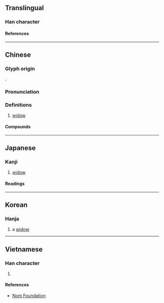 {{character info/new}}
==Translingual==

===Han character===
{{Han char|rn=38|rad=女|as=11|sn=14|four=58244|canj=JKMV|ids=⿸𠩺女}}

====References====
{{Han ref|kx=0269.360|dkj=06655|dj=0537.260|hdz=21075.020|uh=5AE0}}

----

==Chinese==
{{zh-forms|alt=釐}}

===Glyph origin===
{{Han etym}}
{{Han compound|𠩺|女|ls=psc|c1=p|c2=s}}.

===Pronunciation===
{{zh-pron
|m=lí
|c=lei4
|mn=lî
|mc=y
|oc=y
|cat=n
}}

===Definitions===
{{zh-hanzi}}

# [[widow]]

====Compounds====
{{zh-der|嫠不恤緯|嫠婦|嫠憂宗周|嫠節|嫠緯之憂|孤嫠|恤嫠|惸嫠}}

{{zh-cat|Female|People}}

----

==Japanese==

===Kanji===
{{ja-kanji|grade=|rs=女11}}

# [[widow]]

====Readings====
{{ja-readings
|on=り
|kun=やもめ
}}

----

==Korean==

===Hanja===
{{ko-hanja|리}}

# a [[widow]]

----

==Vietnamese==

===Han character===
{{vi-readings|rs=女11|reading=li}}

# {{defn|lang=vi|sort=女11}}

====References====
* [http://nomfoundation.org/common/nom_details.php?codepoint=5ae0 Nom Foundation]